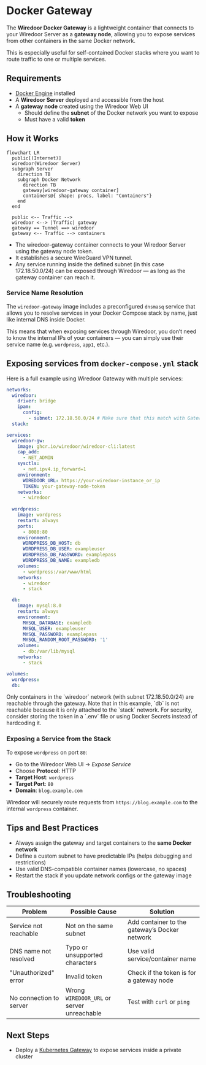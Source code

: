 
# Docker Gateway

The **Wiredoor Docker Gateway** is a lightweight container that connects to your Wiredoor Server as a **gateway node**, 
allowing you to expose services from other containers in the same Docker network.

This is especially useful for self-contained Docker stacks where you want to route traffic to one or multiple services.

## Requirements

- [Docker Engine](https://docs.docker.com/engine/install/) installed
- A **Wiredoor Server** deployed and accessible from the host
- A **gateway node** created using the Wiredoor Web UI
  - Should define the **subnet** of the Docker network you want to expose
  - Must have a valid **token**

## How it Works

```mermaid
flowchart LR
  public[(Internet)]
  wiredoor(Wiredoor Server)
  subgraph Server
    direction TB
    subgraph Docker Network
      direction TB
      gateway[wiredoor-gateway container]
      containers@{ shape: procs, label: "Containers"}
    end
  end

  public <-- Traffic -->
  wiredoor <--> |Traffic| gateway
  gateway == Tunnel ==> wiredoor 
  gateway <-- Traffic --> containers
```

- The wiredoor-gateway container connects to your Wiredoor Server using the gateway node token.
- It establishes a secure WireGuard VPN tunnel.
- Any service running inside the defined subnet (in this case 172.18.50.0/24) can be exposed through Wiredoor — as long as the gateway container can reach it.

### Service Name Resolution

The `wiredoor-gateway` image includes a preconfigured `dnsmasq` service that allows you to resolve services in your Docker Compose stack by name, 
just like internal DNS inside Docker.

This means that when exposing services through Wiredoor, you don’t need to know the internal IPs of your containers — you can simply use 
their service name (e.g. `wordpress`, `app1`, etc.).

## Exposing services from `docker-compose.yml` stack

Here is a full example using Wiredoor Gateway with multiple services:

```yaml filename="docker-compose.yml" copy
networks:
  wiredoor:
    driver: bridge
    ipam:
      config:
        - subnet: 172.18.50.0/24 # Make sure that this match with Gateway Subnet defined in your wiredoor gateway node
  stack:

services:
  wiredoor-gw:
    image: ghcr.io/wiredoor/wiredoor-cli:latest
    cap_add:
      - NET_ADMIN
    sysctls:
      - net.ipv4.ip_forward=1
    environment:
      WIREDOOR_URL: https://your-wiredoor-instance_or_ip
      TOKEN: your-gateway-node-token
    networks:
      - wiredoor
  
  wordpress:
    image: wordpress
    restart: always
    ports:
      - 8080:80
    environment:
      WORDPRESS_DB_HOST: db
      WORDPRESS_DB_USER: exampleuser
      WORDPRESS_DB_PASSWORD: examplepass
      WORDPRESS_DB_NAME: exampledb
    volumes:
      - wordpress:/var/www/html
    networks:
      - wiredoor
      - stack

  db:
    image: mysql:8.0
    restart: always
    environment:
      MYSQL_DATABASE: exampledb
      MYSQL_USER: exampleuser
      MYSQL_PASSWORD: examplepass
      MYSQL_RANDOM_ROOT_PASSWORD: '1'
    volumes:
      - db:/var/lib/mysql
    networks:
      - stack

volumes:
  wordpress:
  db:
```

<Callout type="warning" emoji="⚠️">
  Only containers in the `wiredoor` network (with subnet 172.18.50.0/24) are reachable through the gateway.
</Callout>

<Callout type="warning" emoji="⚠️">
  Note that in this example, `db` is not reachable because it is only attached to the `stack` network.
</Callout>

<Callout type="info" emoji="🔐">
  For security, consider storing the token in a `.env` file or using Docker Secrets instead of hardcoding it.
</Callout>

### Exposing a Service from the Stack

To expose `wordpress` on port `80`:

- Go to the Wiredoor Web UI → *Expose Service*
- Choose **Protocol**: HTTP
- **Target Host**: `wordpress`
- **Target Port**: `80`
- **Domain**: `blog.example.com`

Wiredoor will securely route requests from `https://blog.example.com` to the internal `wordpress` container.

## Tips and Best Practices

- Always assign the gateway and target containers to the **same Docker network**
- Define a custom subnet to have predictable IPs (helps debugging and restrictions)
- Use valid DNS-compatible container names (lowercase, no spaces)
- Restart the stack if you update network configs or the gateway image

## Troubleshooting

| Problem |	Possible Cause | Solution |
|---------|----------------|----------|
| Service not reachable | Not on the same subnet	| Add container to the gateway’s Docker network |
| DNS name not resolved |	Typo or unsupported characters | Use valid service/container name |
| "Unauthorized" error | Invalid token | Check if the token is for a gateway node |
| No connection to server |	Wrong `WIREDOOR_URL` or server unreachable | Test with `curl` or `ping` |


## Next Steps

- Deploy a [Kubernetes Gateway](./kubernetes-gateway.md) to expose services inside a private cluster
